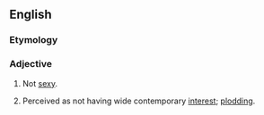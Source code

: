 ==English==

===Etymology===
{{prefix|un|sexy}}

===Adjective===
{{en-adj|unsexier|unsexiest}}

# Not [[sexy]].
# {{context|of research etc}} Perceived as not having wide contemporary [[interest]]; [[plodding]].